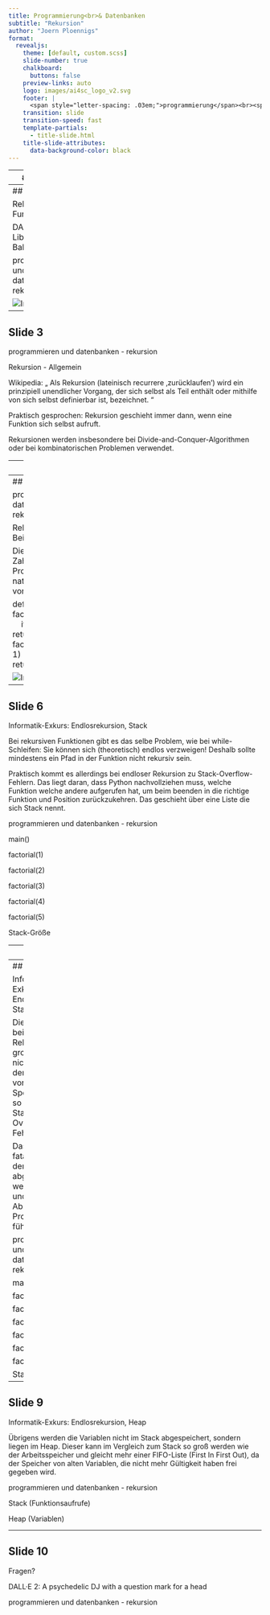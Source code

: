 ```yaml
---
title: Programmierung<br>& Datenbanken
subtitle: "Rekursion"
author: "Joern Ploennigs"
format: 
  revealjs:
    theme: [default, custom.scss]
    slide-number: true
    chalkboard: 
      buttons: false
    preview-links: auto
    logo: images/ai4sc_logo_v2.svg
    footer: |
      <span style="letter-spacing: .03em;">programmierung</span><br><span style="letter-spacing: -.03em;">und datenbanken</span>
    transition: slide
    transition-speed: fast
    template-partials:
      - title-slide.html
    title-slide-attributes:
      data-background-color: black
---
```



---
## Slide 1


Einführung in Programmierung und Datenbanken

joern ploennigs

programmieren und datenbanken - rekursion

![Image 1](images/04b_Rekursion/image_1.png)

---
## Slide 2


Rekursion in Funktionen

DALL·E 2: Library of Babel

programmieren und datenbanken - rekursion

![Image 2](images/04b_Rekursion/image_2.png)

---
## Slide 3


programmieren und datenbanken - rekursion

Rekursion - Allgemein

Wikipedia: „ Als Rekursion (lateinisch recurrere ‚zurücklaufen') wird ein prinzipiell unendlicher Vorgang, der sich selbst als Teil enthält oder mithilfe von sich selbst definierbar ist, bezeichnet. “

Praktisch gesprochen: Rekursion geschieht immer dann, wenn eine Funktion sich selbst aufruft.

Rekursionen werden insbesondere bei Divide-and-Conquer-Algorithmen oder bei kombinatorischen Problemen verwendet.

---
## Slide 4


programmieren und datenbanken - rekursion

Rekursion - In Python

Wir benötigen nichts weiter als eine Funktionsdefinition die sich wieder selbst aufruft

def rekursive_funktion():
	Statement1
	 rekursive_funktion()

---
## Slide 5


programmieren und datenbanken - rekursion

Rekursion - Beispiel: Fakultät

Die Fakultät einer Zahl ist definiert als Produkt der natürlichen Zahlen von 1 bis n





def factorial_recursiv(x):
    if x > 1:
        return x * factorial_recursiv(x-1)
    else:
        return 1

![Image 3](images/04b_Rekursion/image_3.png)

---
## Slide 6


Informatik-Exkurs: Endlosrekursion, Stack

Bei rekursiven Funktionen gibt es das selbe Problem, wie bei while-Schleifen: Sie können sich (theoretisch) endlos verzweigen!
Deshalb sollte mindestens ein Pfad in der Funktion nicht rekursiv sein.

Praktisch kommt es allerdings bei endloser Rekursion zu Stack-Overflow-Fehlern. Das liegt daran, dass Python nachvollziehen muss, welche Funktion welche andere aufgerufen hat, um beim beenden in die richtige Funktion und Position zurückzukehren. Das geschieht über eine Liste die sich Stack nennt.

programmieren und datenbanken - rekursion

main()

factorial(1)

factorial(2)

factorial(3)

factorial(4)

factorial(5)

Stack-Größe

---
## Slide 7


Informatik-Exkurs: Endlosrekursion, Stack

Der Stack ist eine LIFO-Liste (Last In First Out) bei der das letzte Element das hinzugefügt wird (die neu aufgerufene Funktion) auch das erste sein muss, was entfernt wird (wenn die neu aufgerufene Funktion wird beendet). Quasi wie ein Bücherstapel.

programmieren und datenbanken - rekursion

main()

factorial(1)

factorial(2)

factorial(3)

factorial(4)

factorial(5)

Stack-Größe

---
## Slide 8


Informatik-Exkurs: Endlosrekursion, Stack

Die Stack wird bei endloser Rekursion so groß, dass er nicht mehr in den vorgesehenen Speicher passt, so das es ein Stack-Overflow-Fehler ist.

Das ist ein fataler Fehler der nicht abgefangen werden kann und zum Absturz des Programmes führt.

programmieren und datenbanken - rekursion

main()

factorial(1)

factorial(2)

factorial(3)

factorial(4)

factorial(5)

factorial(…)

Stack-Größe

---
## Slide 9


Informatik-Exkurs: Endlosrekursion, Heap

Übrigens werden die Variablen nicht im Stack abgespeichert, sondern liegen im Heap. Dieser kann im Vergleich zum Stack so groß werden wie der Arbeitsspeicher und gleicht mehr einer FIFO-Liste (First In First Out), da der Speicher von alten Variablen, die nicht mehr Gültigkeit haben frei gegeben wird.

programmieren und datenbanken - rekursion

Stack
(Funktionsaufrufe)

Heap
(Variablen)

---
## Slide 10


Fragen?

DALL·E 2: A psychedelic DJ with a question mark for a head

programmieren und datenbanken - rekursion